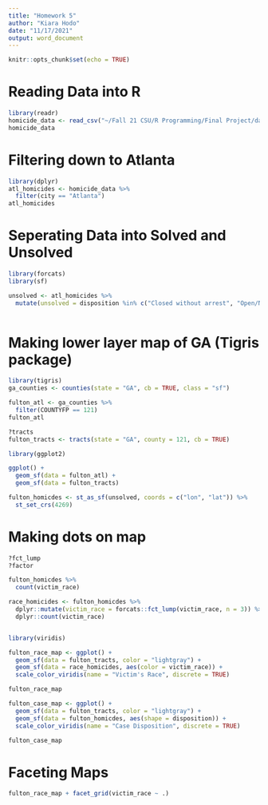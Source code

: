 ```yaml
---
title: "Homework 5"
author: "Kiara Hodo"
date: "11/17/2021"
output: word_document
---
```


```r
knitr::opts_chunk$set(echo = TRUE)
```
# Reading Data into R

```r
library(readr)
homicide_data <- read_csv("~/Fall 21 CSU/R Programming/Final Project/data/homicide-data.csv")
homicide_data
```

# Filtering down to Atlanta

```r
library(dplyr)
atl_homicides <- homicide_data %>%
  filter(city == "Atlanta")
atl_homicides
```
# Seperating Data into Solved and Unsolved 
```r
library(forcats)
library(sf)

unsolved <- atl_homicides %>%
  mutate(unsolved = disposition %in% c("Closed without arrest", "Open/No arrest"))
  


```

# Making lower layer map of GA (Tigris package)
```r
library(tigris)
ga_counties <- counties(state = "GA", cb = TRUE, class = "sf")

fulton_atl <- ga_counties %>%
  filter(COUNTYFP == 121)
fulton_atl

?tracts
fulton_tracts <- tracts(state = "GA", county = 121, cb = TRUE)

library(ggplot2)

ggplot() + 
  geom_sf(data = fulton_atl) +
  geom_sf(data = fulton_tracts)

```
```r
fulton_homicdes <- st_as_sf(unsolved, coords = c("lon", "lat")) %>% 
  st_set_crs(4269)

```

# Making dots on map 
```r

?fct_lump
?factor

fulton_homicdes %>%
  count(victim_race)

race_homicides <- fulton_homicdes %>%
  dplyr::mutate(victim_race = forcats::fct_lump(victim_race, n = 3)) %>%
  dplyr::count(victim_race)


library(viridis)

fulton_race_map <- ggplot() + 
  geom_sf(data = fulton_tracts, color = "lightgray") + 
  geom_sf(data = race_homicides, aes(color = victim_race)) +
  scale_color_viridis(name = "Victim's Race", discrete = TRUE) 

fulton_race_map

fulton_case_map <- ggplot() + 
  geom_sf(data = fulton_tracts, color = "lightgray") + 
  geom_sf(data = fulton_homicdes, aes(shape = disposition)) +
  scale_color_viridis(name = "Case Disposition", discrete = TRUE) 

fulton_case_map
```
# Faceting Maps 

```r

fulton_race_map + facet_grid(victim_race ~ .) 
```


